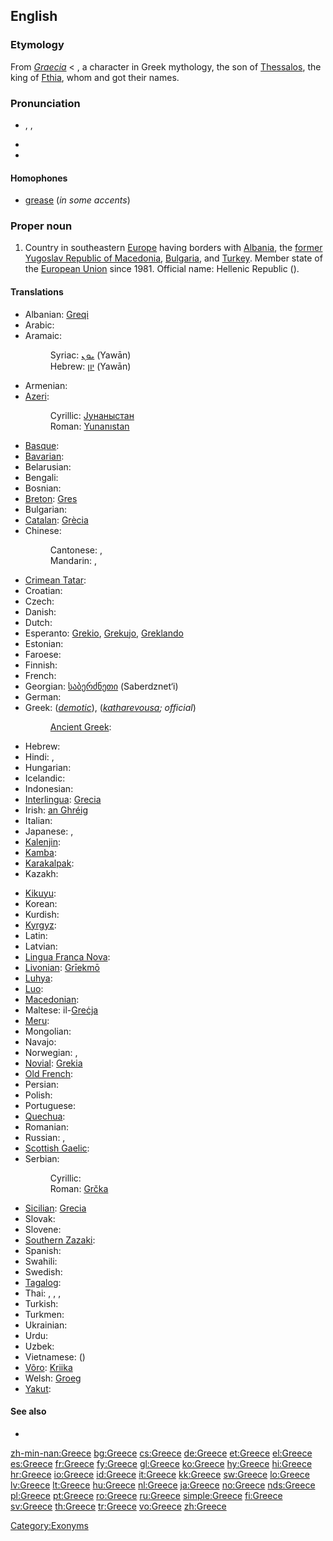 {{wikipedia}}
==English==

===Etymology===
From {{etyl|la}} ''[[Graecia]]'' < {{etyl|grc}} {{term|Γραικός|tr=Graikos|sc=polytonic|lang=grc}}, a character in Greek mythology, the son of [[w:Thessalos|Thessalos]], the king of [[w:Fthia|Fthia]], whom {{term|Ἑλλάς|tr=Hellas|sc=polytonic|lang=grc||Greece}}  and {{term|Ἕλληνες|tr=Hellenes||the Greeks|sc=polytonic|lang=grc}} got their names.

===Pronunciation===
* {{enPR|grēs}}, {{IPA|/gɹiːs/}}, {{SAMPA|/gri:s/}}
* {{audio|en-us-Greece.ogg|Audio (US)}}
* {{rhymes|iːs}}

====Homophones====
* [[grease]] (''in some accents'')<!--some accents pronounce this word /gri:z/ for the verb-->

===Proper noun===
{{en-proper noun}}

# Country in southeastern [[Europe]] having borders with [[Albania]], the [[former Yugoslav Republic of Macedonia]], [[Bulgaria]], and [[Turkey]]. Member state of the [[European Union]] since 1981. Official name: Hellenic Republic ({{polytonic|[[Ελληνική Δημοκρατία]]}}).

====Translations====
{{trans-top|Country in Southeastern Europe}}
* Albanian: [[Greqi]]
* Arabic: {{t-|ar|اليونان|tr=al-yunaan}}
* Aramaic:
*: Syriac: [[ܝܘܢ]] (Yawān)
*: Hebrew: [[יון]] (Yawān)
* Armenian: {{t+|hy|Հունաստան|tr=Hunastan}}
* [[Azeri]]:
*: Cyrillic: [[Јунаныстан]]
*: Roman: [[Yunanıstan]]
* [[Basque]]: {{t|eu|Grezia|xs=Basque}}
* [[Bavarian]]: {{tø|bar|Griachaland}}
* Belarusian: {{t|be|Грэцыя|f|tr=Hrécyja|xs=Belarusian}}
* Bengali: {{t|bn|গ্রীস|sc=Beng|xs=Bengali}}
* Bosnian: {{t-|bs|Grčka|f}}
* [[Breton]]: [[Gres]]
* Bulgarian: {{t+|bg|Гърция|f|tr=Gǎrcija}}
* [[Catalan]]: [[Grècia]]
* Chinese:
*: Cantonese: {{tø|yue|希臘}}, {{tø|yue|希腊|tr=hei1 laap6}}
*: Mandarin: {{t-|cmn|希臘|sc=Hani}}, {{t-|cmn|希腊|tr=Xīlà|sc=Hani}}
* [[Crimean Tatar]]: {{tø|crh|Yunanistan}}
* Croatian: {{t+|hr|Grčka|f}}
* Czech: {{t+|cs|Řecko}}
* Danish: {{t+|da|Grækenland}}
* Dutch: {{t+|nl|Griekenland}}
* Esperanto: [[Grekio]], [[Grekujo]], [[Greklando]]
* Estonian: {{t+|et|Kreeka}}
* Faroese: {{t|fo|Grikkaland|n|xs=Faroese}}
* Finnish: {{t+|fi|Kreikka}}
* French: {{t+|fr|Grèce|f}}
* Georgian: [[საბერძნეთი]] (Saberdznet‘i)
* German: {{t+|de|Griechenland|n}}
* Greek: {{t+|el|Ελλάδα|f|tr=Elláða}} (''[[demotic]]''), {{t+|el|Ελλάς|f|tr=Ellás}} (''[[Katharevousa|katharevousa]]; official'')
*: [[Ancient Greek]]: {{tø|grc|Ἑλλάς|f|tr=Ellás|sc=polytonic}}
* Hebrew: {{t+|he|יוון|f|tr=yaván}}
* Hindi: {{t+|hi|ग्रीस|tr=grīs|xs=Hindi}},  {{t|hi|यूनान|tr=yūnān|xs=Hindi}}
* Hungarian: {{t+|hu|Görögország}}
* Icelandic: {{t+|is|Grikkland|n}}
* Indonesian: {{t-|id|Yunani|xs=Indonesian}}
* [[Interlingua]]: [[Grecia]]
* Irish: [[an Ghréig]] {{f}}
* Italian: {{t+|it|Grecia|f}}
* Japanese: {{t+|ja|ギリシャ|tr=Girisha}}, {{t+|ja|ギリシア|tr=Girishia}}
* [[Kalenjin]]: {{tø|kln|Greece}}
* [[Kamba]]: {{tø|kam|Greece}}
* [[Karakalpak]]: {{tø|kaa|Gretsiya}}
* Kazakh: {{t|kk|Грекия|tr=Grekija|sc=Cyrl|xs=Kazakh}}
{{trans-mid}}
* [[Kikuyu]]: {{tø|ki|Greece}}
* Korean: {{t+|ko|그리스|tr=Geuriseu|sc=Hang}}
* Kurdish: {{t-|ku|یونان|tr=Yunan|sc=ku-Arab}}
* [[Kyrgyz]]: {{t-|ky|Греция|tr=Gretzija|sc=Cyrl|xs=Kyrgyz}}
* Latin: {{t+|la|Graecia|f}}
* Latvian: {{t+|lv|Grieķija|f|xs=Latvian}}
* [[Lingua Franca Nova]]: {{tø|lfn|Elas}}
* [[Livonian]]: [[Grīekmō]]
* [[Luhya]]: {{tø|luy|Greece}}
* [[Luo]]: {{tø|luo|Greece}}
* [[Macedonian]]: {{t+|mk|Грција|f|tr=G'rcija}}
* Maltese: il-[[Greċja]]
* [[Meru]]: {{tø|mer|Greece}}
* Mongolian: {{t|mn|Грек|tr=Grek|sc=Cyrl|xs=Mongolian}}
* Navajo: {{tø|nv|Gwíík Dineʼé bikéyah}}
* Norwegian: {{t+|no|Hellas}},  {{t|no|Grekenland}}
* [[Novial]]: [[Grekia]]
* [[Old French]]: {{tø|fro|Grece|f}}
* Persian: {{t+|fa|یونان|tr=Yunan|xs=Persian}}
* Polish: {{t+|pl|Grecja|f}}
* Portuguese: {{t+|pt|Grécia|f}}
* [[Quechua]]: {{t-|qu|Grisya|xs=Quechua}}
* Romanian: {{t+|ro|Grecia|f}}
* Russian: {{t+|ru|Греция|f|tr=Grécija}},  {{qualifier|poetic}} {{t|ru|Эллада|f|tr=Elláda}}
* [[Scottish Gaelic]]: {{t-|gd|A' Ghrèig|xs=Scottish Gaelic}}{{f}}
* Serbian:
*: Cyrillic: {{t-|sr|Грчка|f|sc=Cyrl}}
*: Roman: [[Grčka#Serbian|Grčka]] {{f}}
* [[Sicilian]]: [[Grecia#Sicilian|Grecia]] {{f}}
* Slovak: {{t|sk|Grécko|n}}
* Slovene: {{t+|sl|Grčija|f}}
* [[Southern Zazaki]]: {{tø|diq|Yunanıstan}}
* Spanish: {{t+|es|Grecia|f}}
* Swahili: {{t+|sw|Ugiriki|xs=Swahili}}
* Swedish: {{t+|sv|Grekland}}
* [[Tagalog]]: {{t|tl|Gresya|xs=Tagalog}}
* Thai: {{t|th|กรีซ|tr=grèet}},  {{t|th|กรีก|tr=grèek}},  {{t|th|ประเทศกรีซ|tr=bpràtêt grèet}},  {{t|th|ประเทศกรีก|tr=bpràtêt grèek}}
* Turkish: {{t+|tr|Yunanistan}}
* Turkmen: {{t|tk|Gresiýa|xs=Turkmen}}
* Ukrainian: {{t+|uk|Греція|f|tr=Hrécija|xs=Ukrainian}}
* Urdu: {{t-|ur|یونان|tr=yūnān|xs=Urdu}}
* Uzbek: {{t|uz|Yunoniston|xs=Uzbek}}
* Vietnamese: {{t-|vi|Hy Lạp|xs=Vietnamese}} ({{t-|vi|希臘|sc=Hani|xs=Vietnamese}})
* [[Võro]]: [[Kriika]]
* Welsh: [[Groeg]] {{f}}
* [[Yakut]]: {{tø|sah|Греция|tr=Gretzija|sc=Cyrl}}
{{trans-bottom}}

====See also====
* {{list|en|countries of Europe}}

[[Category:Exonyms]]

[[zh-min-nan:Greece]]
[[bg:Greece]]
[[cs:Greece]]
[[de:Greece]]
[[et:Greece]]
[[el:Greece]]
[[es:Greece]]
[[fr:Greece]]
[[fy:Greece]]
[[gl:Greece]]
[[ko:Greece]]
[[hy:Greece]]
[[hi:Greece]]
[[hr:Greece]]
[[io:Greece]]
[[id:Greece]]
[[it:Greece]]
[[kk:Greece]]
[[sw:Greece]]
[[lo:Greece]]
[[lv:Greece]]
[[lt:Greece]]
[[hu:Greece]]
[[nl:Greece]]
[[ja:Greece]]
[[no:Greece]]
[[nds:Greece]]
[[pl:Greece]]
[[pt:Greece]]
[[ro:Greece]]
[[ru:Greece]]
[[simple:Greece]]
[[fi:Greece]]
[[sv:Greece]]
[[th:Greece]]
[[tr:Greece]]
[[vo:Greece]]
[[zh:Greece]]